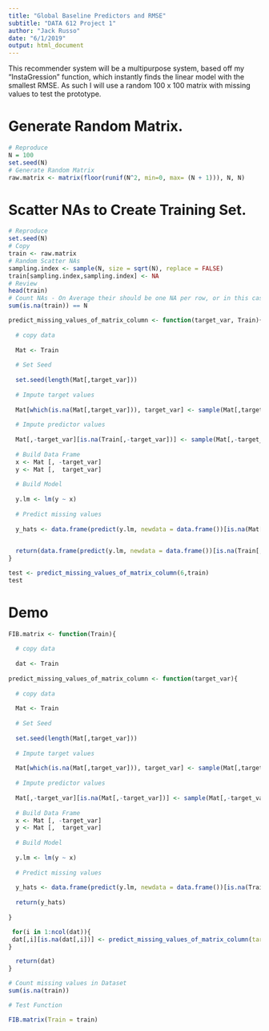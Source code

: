 ```yaml
---
title: "Global Baseline Predictors and RMSE"
subtitle: "DATA 612 Project 1"
author: "Jack Russo"
date: "6/1/2019"
output: html_document
---
```


This recommender system will be a multipurpose system, based off my "InstaGression" function, which instantly finds the linear model with the smallest RMSE. As such I will use a random 100 x 100 matrix with missing values to test the prototype. 

# Generate Random Matrix.

```r
# Reproduce
N = 100
set.seed(N)
# Generate Random Matrix
raw.matrix <- matrix(floor(runif(N^2, min=0, max= (N + 1))), N, N)
```

# Scatter NAs to Create Training Set.

```r
# Reproduce
set.seed(N)
# Copy
train <- raw.matrix
# Random Scatter NAs
sampling.index <- sample(N, size = sqrt(N), replace = FALSE)
train[sampling.index,sampling.index] <- NA
# Review
head(train)
# Count NAs - On Average their should be one NA per row, or in this case 100 NAs
sum(is.na(train)) == N
```


```r
predict_missing_values_of_matrix_column <- function(target_var, Train){
  
  # copy data
  
  Mat <- Train
  
  # Set Seed
  
  set.seed(length(Mat[,target_var]))
  
  # Impute target values
  
  Mat[which(is.na(Mat[,target_var])), target_var] <- sample(Mat[,target_var][!is.na(Mat[,target_var])], sum(is.na(Mat[,target_var])), replace = TRUE)
  
  # Impute predictor values
  
  Mat[,-target_var][is.na(Train[,-target_var])] <- sample(Mat[,-target_var][!is.na(Mat[,-target_var])], sum(is.na(Mat[,-target_var])), replace = TRUE)
  
  # Build Data Frame
  x <- Mat [, -target_var]
  y <- Mat [,  target_var]
  
  # Build Model
  
  y.lm <- lm(y ~ x)
  
  # Predict missing values 
  
  y_hats <- data.frame(predict(y.lm, newdata = data.frame())[is.na(Mat[,target_var])])$predict.y.lm..newdata...data.frame....is.na.train...target_var...
  

  return(data.frame(predict(y.lm, newdata = data.frame())[is.na(Train[,target_var])]))
}

test <- predict_missing_values_of_matrix_column(6,train)
test
```

# Demo

```r
FIB.matrix <- function(Train){
  
  # copy data
  
  dat <- Train
  
predict_missing_values_of_matrix_column <- function(target_var){
  
  # copy data
  
  Mat <- Train
  
  # Set Seed
  
  set.seed(length(Mat[,target_var]))
  
  # Impute target values
  
  Mat[which(is.na(Mat[,target_var])), target_var] <- sample(Mat[,target_var][!is.na(Mat[,target_var])], sum(is.na(Mat[,target_var])), replace = TRUE)
  
  # Impute predictor values
  
  Mat[,-target_var][is.na(Mat[,-target_var])] <- sample(Mat[,-target_var][!is.na(Mat[,-target_var])], sum(is.na(Mat[,-target_var])), replace = TRUE)
  
  # Build Data Frame
  x <- Mat [, -target_var]
  y <- Mat [,  target_var]
  
  # Build Model
  
  y.lm <- lm(y ~ x)
  
  # Predict missing values 
  
  y_hats <- data.frame(predict(y.lm, newdata = data.frame())[is.na(Train[,target_var])])$predict.y.lm..newdata...data.frame....is.na.Train...target_var...
  
  return(y_hats)
         
}

 for(i in 1:ncol(dat)){
 dat[,i][is.na(dat[,i])] <- predict_missing_values_of_matrix_column(target_var = i)
}

  return(dat)
}

# Count missing values in Dataset
sum(is.na(train))

# Test Function

FIB.matrix(Train = train)
```


